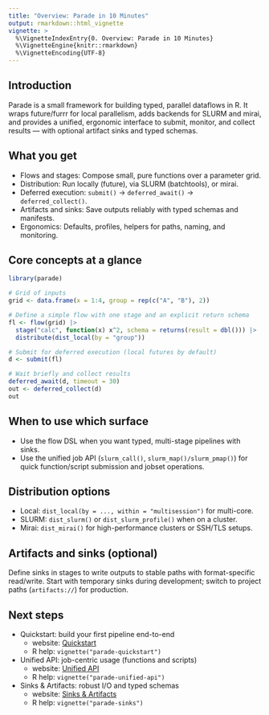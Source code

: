 ```yaml
---
title: "Overview: Parade in 10 Minutes"
output: rmarkdown::html_vignette
vignette: >
  %\VignetteIndexEntry{0. Overview: Parade in 10 Minutes}
  %\VignetteEngine{knitr::rmarkdown}
  %\VignetteEncoding{UTF-8}
---
```


Introduction
------------

Parade is a small framework for building typed, parallel dataflows in R.
It wraps future/furrr for local parallelism, adds backends for SLURM and
mirai, and provides a unified, ergonomic interface to submit, monitor,
and collect results — with optional artifact sinks and typed schemas.

What you get
------------

- Flows and stages: Compose small, pure functions over a parameter grid.
- Distribution: Run locally (future), via SLURM (batchtools), or mirai.
- Deferred execution: `submit()` → `deferred_await()` → `deferred_collect()`.
- Artifacts and sinks: Save outputs reliably with typed schemas and manifests.
- Ergonomics: Defaults, profiles, helpers for paths, naming, and monitoring.

Core concepts at a glance
-------------------------

```r
library(parade)

# Grid of inputs
grid <- data.frame(x = 1:4, group = rep(c("A", "B"), 2))

# Define a simple flow with one stage and an explicit return schema
fl <- flow(grid) |>
  stage("calc", function(x) x^2, schema = returns(result = dbl())) |>
  distribute(dist_local(by = "group"))

# Submit for deferred execution (local futures by default)
d <- submit(fl)

# Wait briefly and collect results
deferred_await(d, timeout = 30)
out <- deferred_collect(d)
out
```

When to use which surface
-------------------------

- Use the flow DSL when you want typed, multi-stage pipelines with sinks.
- Use the unified job API (`slurm_call()`, `slurm_map()/slurm_pmap()`) for
  quick function/script submission and jobset operations.

Distribution options
--------------------

- Local: `dist_local(by = ..., within = "multisession")` for multi-core.
- SLURM: `dist_slurm()` or `dist_slurm_profile()` when on a cluster.
- Mirai: `dist_mirai()` for high-performance clusters or SSH/TLS setups.

Artifacts and sinks (optional)
------------------------------

Define sinks in stages to write outputs to stable paths with format-specific
read/write. Start with temporary sinks during development; switch to project
paths (`artifacts://`) for production.

Next steps
----------

- Quickstart: build your first pipeline end-to-end
  - website: [Quickstart](articles/parade-quickstart.html)
  - R help: `vignette("parade-quickstart")`
- Unified API: job-centric usage (functions and scripts)
  - website: [Unified API](articles/parade-unified-api.html)
  - R help: `vignette("parade-unified-api")`
- Sinks & Artifacts: robust I/O and typed schemas
  - website: [Sinks & Artifacts](articles/parade-sinks.html)
  - R help: `vignette("parade-sinks")`
